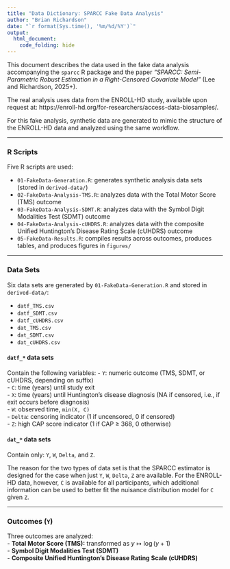 ```yaml
---
title: "Data Dictionary: SPARCC Fake Data Analysis"
author: "Brian Richardson"
date: "`r format(Sys.time(), '%m/%d/%Y')`"
output:
  html_document:
    code_folding: hide
---
```


This document describes the data used in the fake data analysis accompanying the `sparcc` R package and the paper *"SPARCC: Semi-Parametric Robust Estimation in a Right-Censored Covariate Model"* (Lee and Richardson, 2025+).

The real analysis uses data from the ENROLL-HD study, available upon request at: https://enroll-hd.org/for-researchers/access-data-biosamples/.  

For this fake analysis, synthetic data are generated to mimic the structure of the ENROLL-HD data and analyzed using the same workflow.

---

### R Scripts

Five R scripts are used:

* `01-FakeData-Generation.R`: generates synthetic analysis data sets (stored in `derived-data/`)
* `02-FakeData-Analysis-TMS.R`: analyzes data with the Total Motor Score (TMS) outcome
* `03-FakeData-Analysis-SDMT.R`: analyzes data with the Symbol Digit Modalities Test (SDMT) outcome
* `04-FakeData-Analysis-cUHDRS.R`: analyzes data with the composite Unified Huntington’s Disease Rating Scale (cUHDRS) outcome
* `05-FakeData-Results.R`: compiles results across outcomes, produces tables, and produces figures in `figures/`

---

### Data Sets

Six data sets are generated by `01-FakeData-Generation.R` and stored in `derived-data/`:

* `datf_TMS.csv`
* `datf_SDMT.csv`
* `datf_cUHDRS.csv`
* `dat_TMS.csv`
* `dat_SDMT.csv`
* `dat_cUHDRS.csv`

#### `datf_*` data sets  
Contain the following variables:
- `Y`: numeric outcome (TMS, SDMT, or cUHDRS, depending on suffix)  
- `C`: time (years) until study exit  
- `X`: time (years) until Huntington’s disease diagnosis (NA if censored, i.e., if exit occurs before diagnosis)  
- `W`: observed time, `min(X, C)`  
- `Delta`: censoring indicator (1 if uncensored, 0 if censored)  
- `Z`: high CAP score indicator (1 if CAP ≥ 368, 0 otherwise)  

#### `dat_*` data sets  
Contain only: `Y`, `W`, `Delta`, and `Z`.

The reason for the two types of data set is that the SPARCC estimator is designed for the case when just `Y`, `W`, `Delta`, `Z` are available. For the ENROLL-HD data, however, `C` is available for all participants, which additional information can be used to better fit the nuisance distribution model for `C` given `Z`.

---

### Outcomes (`Y`)

Three outcomes are analyzed:  
- **Total Motor Score (TMS):** transformed as $y \mapsto \log(y+1)$  
- **Symbol Digit Modalities Test (SDMT)**  
- **Composite Unified Huntington’s Disease Rating Scale (cUHDRS)**  
